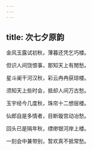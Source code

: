 ```yaml
---
---
---
```

title: 次七夕原韵
---



金风玉露试初秋，薄暮还凭乞巧楼。

但识人间饶恨事，那知天上有閒愁。


星斗阑干河汉秋，彩云冉冉获琼楼。

须知天上些时会，抵却人间万古愁。


玉宇经今几度秋，珠帘十二想层楼。

仙郎自是多情者，目断璇宫动冶愁。


回头已是隔年秋，缥缈银河岸上楼。

一刻会中兼带别，暂欢真不抵常愁。
